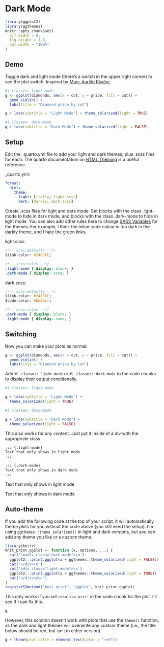 # Dark Mode

```r
library(ggplot2)
library(ggthemes)
knitr::opts_chunk$set(
  gif.width = 8,
  fig.height = 3.5,
  out.width = "100%"
)
```

## Demo

Toggle dark and light mode (there's a switch in the upper right corner) to see the plot switch. Inspired by [Marc-Aurèle Rivière](https://twitter.com/mariviere1/status/1521534422826237955).


```r
#| classes: light-mode
g <- ggplot(diamonds, aes(x = cut, y = price, fill = cut)) +
  geom_violin() +
  labs(title = "Diamond price by cut")

g + labs(subtitle = "Light Mode") + theme_solarized(light = TRUE)
```

```r
#| classes: dark-mode
g + labs(subtitle = "Dark Mode") + theme_solarized(light = FALSE)
```


## Setup

Edit the _quarto.yml file to add your light and dark themes, plus .scss files for each. The quarto documentation on [HTML Theming](https://quarto.org/docs/output-formats/html-themes.html) is a useful reference.

_quarto.yml:

```yml
format:
  html:
    theme:
      light: [flatly, light.scss]
      dark: [darkly, dark.scss]
```

Create .scss files for light and dark mode. Set blocks with the class .light-mode to hide in dark mode, and blocks with the class .dark-mode to hide in light mode. You can also add other rules here to change [SASS Variables](https://quarto.org/docs/output-formats/html-themes.html#sass-variables) for the themes. For example, I think the inline code colour is too dark in the darkly theme, and I hate the green links.

light.scss:

```css
/*-- scss:defaults --*/
$link-color: #248CFC;

/*-- scss:rules --*/
.light-mode { display: block; }
.dark-mode { display: none; }
```

dark.scss:

```css
/*-- scss:defaults --*/
$link-color: #248CFC;
$code-color: #bb8acf;

/*-- scss:rules --*/
.dark-mode { display: block; }
.light-mode { display: none; }
```

## Switching

Now you can make your plots as normal.

```r
g <- ggplot(diamonds, aes(x = cut, y = price, fill = cut)) +
  geom_violin() +
  labs(title = "Diamond price by cut")
```

Add `#| classes: light-mode` or `#| classes: dark-mode` to the code chunks to display their output conditionally.

```r
#| classes: light-mode

g + labs(subtitle = "Light Mode") + 
  theme_solarized(light = TRUE)
```


```r
#| classes: dark-mode

g + labs(subtitle = "Dark Mode") + 
  theme_solarized(light = FALSE)
```


This also works for any content. Just put it inside of a div with the appropriate class.

```markdown
::: {.light-mode}
Text that only shows in light mode
:::

::: {.dark-mode}
Text that only shows in dark mode
:::
```

::: {.light-mode}
Text that only shows in light mode
:::

::: {.dark-mode}
Text that only shows in dark mode
:::

## Auto-theme

If you add the following code at the top of your script, it will automatically theme plots for you without the code above (you still need the setup). I'm using `ggthemes::theme_solarized()` in light and dark versions, but you can add any theme you like or a custom theme.

```r
library(knitr)
knit_print.ggplot <- function (x, options, ...) {
  cat('\n<div class="dark-mode">\n')
  ggplot2:::print.ggplot(x + ggthemes::theme_solarized(light = FALSE))
  cat('</div>\n')
  cat('<div class="light-mode">\n')
  ggplot2:::print.ggplot(x + ggthemes::theme_solarized(light = TRUE))
  cat('</div>\n\n')
}
registerS3method("knit_print", "ggplot", knit_print.ggplot)
```

This only works if you set `results='asis'` in the code chunk for the plot. I'll see if I can fix this. 

```r
g
```

However, this solution doesn't work with plots that use the `theme()` function, as the dark and light themes will overwrite any custom theme (i.e., the title below should be red, but isn't in either version).

```r
g + theme(plot.title = element_text(color = "red"))
```
